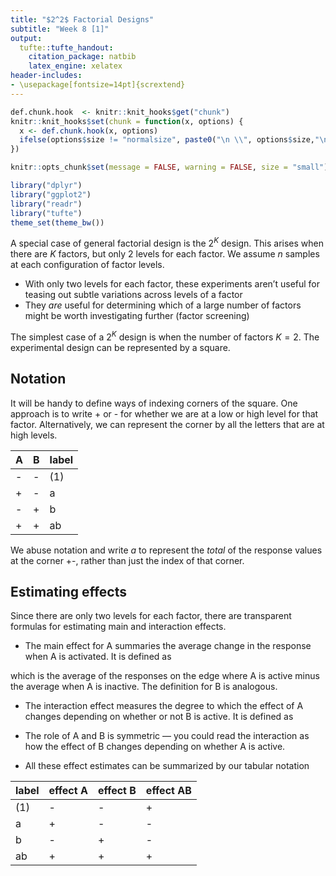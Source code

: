 ```yaml
---
title: "$2^2$ Factorial Designs"
subtitle: "Week 8 [1]"
output:
  tufte::tufte_handout:
    citation_package: natbib
    latex_engine: xelatex
header-includes:
- \usepackage[fontsize=14pt]{scrextend}
---
```



```r
def.chunk.hook  <- knitr::knit_hooks$get("chunk")
knitr::knit_hooks$set(chunk = function(x, options) {
  x <- def.chunk.hook(x, options)
  ifelse(options$size != "normalsize", paste0("\n \\", options$size,"\n\n", x, "\n\n \\normalsize"), x)
})

knitr::opts_chunk$set(message = FALSE, warning = FALSE, size = "small")
```

```r
library("dplyr")
library("ggplot2")
library("readr")
library("tufte")
theme_set(theme_bw())
```

A special case of general factorial design is the $2^K$ design. This arises when
there are $K$ factors, but only 2 levels for each factor. We assume $n$ samples
at each configuration of factor levels.

* With only two levels for each factor, these experiments aren’t useful for
teasing out subtle variations across levels of a factor
* They *are* useful for determining which of a large number of factors might be
worth investigating further (factor screening)

The simplest case of a $2^K$ design is when the number of factors $K = 2$. The experimental design can be represented by a square.

## Notation

It will be handy to define ways of indexing corners of the square. One approach
is to write + or - for whether we are at a low or high level for that factor.
Alternatively, we can represent the corner by all the letters that are at high
levels.

| A | B | label |
|---|---|---------|
| - | - | (1)     |
| + | - | a       |
| - | + | b       |
| + | + | ab      |

We abuse notation and write $a$ to represent the *total* of the response values
at the corner +-, rather than just the index of that corner.

## Estimating effects

Since there are only two levels for each factor, there are transparent formulas
for estimating main and interaction effects.

* The main effect for A summaries the average change in the response when A is
activated. It is defined as
\begin{align}
A &= \frac{1}{2n}\left(\left(ab +a\right) - \left(b + (1)\right)\right)
\end{align}

which is the average of the responses on the edge where A is active minus the
average when A is inactive. The definition for B is analogous.

* The interaction effect measures the degree to which the effect of A changes
depending on whether or not B is active. It is defined as
\begin{align}
AB &= \frac{1}{2n}\left[\left(ab - b\right) + \left(a - \left(1\right)\right)\right]
\end{align}

* The role of A and B is symmetric — you could read the interaction as how the
effect of B changes depending on whether A is active.

* All these effect estimates can be summarized by our tabular notation

|label | effect A | effect B | effect AB |
| --- |---|---|---------|
| (1) | - | - |  + |
| a | + | - | - |
| b | - | + | - |
| ab | + | + | + |
